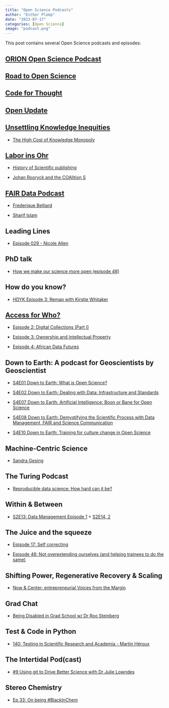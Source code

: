 ```yaml
---
title: "Open Science Podcasts"
author: "Esther Plomp"
date: "2023-07-17"
categories: [Open Science]
image: "podcast.png"
---
```


This post contains several Open Science podcasts and episodes:

## [ORION Open Science Podcast](https://orionopenscience.podbean.com/)

## [Road to Open Science](https://www.uu.nl/en/research/utrecht-young-academy/projects/open-science/road-to-open-science-podcast)

## [Code for Thought](https://codeforthought.buzzsprout.com/)

## [Open Update](https://libscie.org/open-update/)

## [Unsettling Knowledge Inequities](https://knowledgeequitylab.ca/podcast/)

-   [The High Cost of Knowledge Monopoly](https://open.spotify.com/episode/1dg7NzAykuW8kCk9FjYUAP?si=eff2c71700ad4dd5)

## [Labor ins Ohr](https://laborinsohr.de/)

-   [History of Scientific publishing](https://open.spotify.com/episode/0h28zs4Htymv3hPuGO8LW1?si=700ea8cafa204645)

-   [Johan Rooryck and the COAlition S](https://open.spotify.com/episode/3WllXZ1qAPRg3r0Z87kHwd?si=8a2d1dfc6620483e)

## [FAIR Data Podcast](https://www.researchspace.com/fair-data-podcast)

-   [Frederique Belliard](https://open.spotify.com/episode/7pSo97wP8leDKC4wNP57aB?si=544df27cfe3145a5)

-   [Sharif Islam](https://open.spotify.com/episode/4kYTe89xys1oeiTZtwE18j?si=e3bf0139dbeb4f08)

## Leading Lines

-   [Episode 029 - Nicole Allen](https://open.spotify.com/episode/2vzM2bBrepJJF6j8GDHFjJ?si=d81256635b984f84)

## PhD talk

-   [How we make our science more open (episode 48)](https://open.spotify.com/episode/3RXKwPobBKyzXhc3dE0Kue?si=ccd43b892df54779)

## How do you know? 

-   [HDYK Episode 3: Remap with Kirstie Whitaker](https://open.spotify.com/episode/6UeQrXQWtAAxoP9a002zfb?si=e6cc0b1478dd4ce9)

## [Access for Who?](https://africandigitalheritage.org/access-for-who-a-podcast-on-digital-restitution/)

-   [Episode 2: Digital Collections (Part I)](https://open.spotify.com/episode/4Pz76LeJRCtMOHIXRh37U7?si=a39cf5dd3d84415b)

-   [Episode 3: Ownership and Intellectual Property](https://open.spotify.com/episode/2GZfNjPiuQQnxzADa9vqvV?si=d77549abf8fa4aa6)

-   [Episode 4: African Data Futures](https://open.spotify.com/episode/58pG4XOChe2ewzCk0Igryi?si=2c37d776de6e4d2d)

## Down to Earth: A podcast for Geoscientists by Geoscientist

-   [S4E01 Down to Earth: What is Open Science?](https://open.spotify.com/episode/1M9LVppyOZzMeFbGpTpCdf?si=04a3eb6d2d8d4c5a)

-   [S4E02 Down to Earth: Dealing with Data: Infrastructure and Standards](https://open.spotify.com/episode/6N7aDfsb4KMaYjSEDpkJ80?si=61a65b5423f7435a)

-   [S4E07 Down to Earth: Artificial Intelligence: Boon or Bane for Open Science](https://open.spotify.com/episode/7F4BIwxeZKFunIwNmD0FWo?si=fe8eac97ec78428e)

-   [S4E08 Down to Earth: Demystifying the Scientific Process with Data Management, FAIR and Science Communication](https://open.spotify.com/episode/0nt1rBvbjxmJybCYEKxcil?si=14876c5f6a094594)

-   [S4E10 Down to Earth: Training for culture change in Open Science](https://open.spotify.com/episode/6QCJgQOtBLLbGF8GSvj4Fa?si=433007a6b0da44de)

## Machine-Centric Science

-   [Sandra Gesing](https://open.spotify.com/episode/2MAczBBEdANjgVCJvmpiLC?si=67392a954ffd4147)

## The Turing Podcast

-   [Reproducible data science: How hard can it be?](https://open.spotify.com/episode/1OVxFUA5UyIfMSCd842wjD?si=64652726c0314060)

## Within & Between

-   [S2E13: Data Management Episode 1](https://open.spotify.com/episode/6klHxGUi0v5m5pTFUHbkC4?si=1bca0e2e8d27405b) + [S2E14, 2](https://open.spotify.com/episode/27SXLCsjhtvh4LyfaRIG92?si=903edf83875149c1)

## The Juice and the squeeze

-   [Episode 17: Self correcting](http://www.juiceandsqueeze.net/17)

-   [Episode 46: Not overextending ourselves (and helping trainees to do the same)](https://open.spotify.com/episode/2WrDeT1u4XjkANRJz7C5Pm?si=487765a55dd1436a)

## Shifting Power, Regenerative Recovery & Scaling

-   [Now & Center: entrepreneurial Voices from the Margin](https://open.spotify.com/episode/2XejTXwd6siQrCe7fQK7cX?si=151f30987ed74028)

## Grad Chat

-   [Being Disabled in Grad School w/ Dr Roo Steinberg](https://open.spotify.com/episode/5wtoD8cldKg6SN5X30BA4H?si=35a7d961460242fe)

## Test & Code in Python

-   [140: Testing in Scientific Research and Academia - Martin Héroux](https://podcastaddict.com/test-code-in-python/episode/116745171)

## The Intertidal Pod(cast)

-   [#9 Using git to Drive Better Science with Dr Julie Lowndes](https://open.spotify.com/episode/4o2YQW3WUzvMvZixG93C8C?si=16924ae3018c4cce)

## Stereo Chemistry

-   [Ep 33: On being #BlackInChem](https://cen.acs.org/careers/diversity/Podcast-Black-chemists-discuss-strategies/98/web/2020/09)
